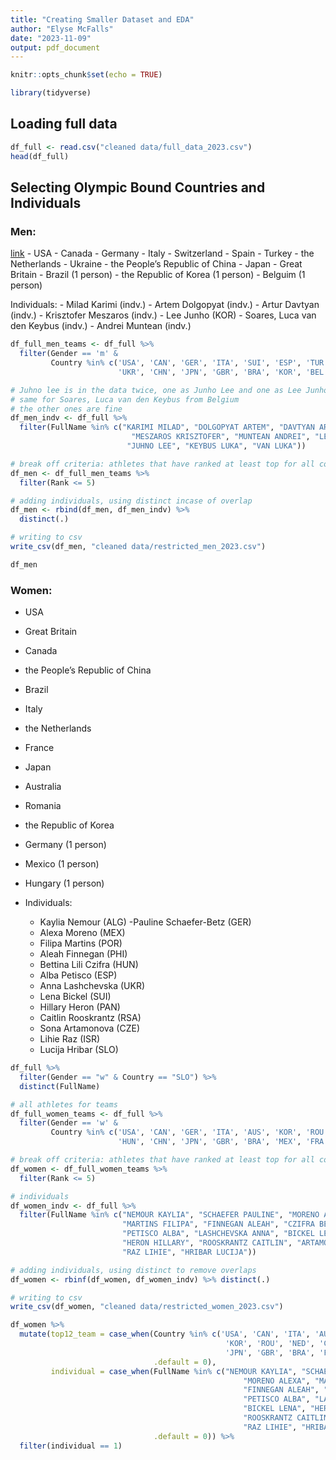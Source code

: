 ```yaml
---
title: "Creating Smaller Dataset and EDA"
author: "Elyse McFalls"
date: "2023-11-09"
output: pdf_document
---
```


```r
knitr::opts_chunk$set(echo = TRUE)
```

```r
library(tidyverse)
```


## Loading full data

```r
df_full <- read.csv("cleaned data/full_data_2023.csv")
head(df_full)
```

## Selecting Olympic Bound Countries and Individuals

### Men:

[link](https://www.gymnastics.sport/site/news/displaynews.php?urlNews=3989229#:~:text=The%20Paris%202024%20Olympic%20team%20tableau%20is,decide%20the%20destination%20of%20the%20Olympic%20medals)
- USA
- Canada
- Germany
- Italy
- Switzerland
- Spain
- Turkey
- the Netherlands
- Ukraine
- the People's Republic of China
- Japan
- Great Britain
- Brazil (1 person)
- the Republic of Korea (1 person)
- Belguim (1 person)

Individuals:
- Milad Karimi (indv.)
- Artem Dolgopyat (indv.)
- Artur Davtyan (indv.)
- Krisztofer Meszaros (indv.)
- Lee Junho (KOR)
- Soares, Luca van den Keybus (indv.)
- Andrei Muntean (indv.)

```r
df_full_men_teams <- df_full %>%
  filter(Gender == 'm' &
         Country %in% c('USA', 'CAN', 'GER', 'ITA', 'SUI', 'ESP', 'TUR', 'NED', 
                        'UKR', 'CHN', 'JPN', 'GBR', 'BRA', 'KOR', 'BEL')) 
```

```r
# Juhno lee is in the data twice, one as Junho Lee and one as Lee Junho
# same for Soares, Luca van den Keybus from Belgium 
# the other ones are fine
df_men_indv <- df_full %>%
  filter(FullName %in% c("KARIMI MILAD", "DOLGOPYAT ARTEM", "DAVTYAN ARTUR",
                           "MESZAROS KRISZTOFER", "MUNTEAN ANDREI", "LEE JUHNO", 
                          "JUHNO LEE", "KEYBUS LUKA", "VAN LUKA"))
```


```r
# break off criteria: athletes that have ranked at least top for all countries
df_men <- df_full_men_teams %>%
  filter(Rank <= 5)
```


```r
# adding individuals, using distinct incase of overlap 
df_men <- rbind(df_men, df_men_indv) %>%
  distinct(.)
```

```r
# writing to csv
write_csv(df_men, "cleaned data/restricted_men_2023.csv")
```

```r
df_men
```


### Women:

- USA
- Great Britain
- Canada
- the People's Republic of China
- Brazil 
- Italy
- the Netherlands
- France
- Japan
- Australia
- Romania
- the Republic of Korea 
- Germany (1 person)
- Mexico (1 person)
- Hungary (1 person)

- Individuals:
  - Kaylia Nemour (ALG)
  -Pauline Schaefer-Betz (GER)
  - Alexa Moreno (MEX)
  - Filipa Martins (POR)
  - Aleah Finnegan (PHI)
  - Bettina Lili Czifra (HUN)
  - Alba Petisco (ESP)
  - Anna Lashchevska (UKR)
  - Lena Bickel (SUI)
  - Hillary Heron (PAN)
  - Caitlin Rooskrantz (RSA)
  - Sona Artamonova (CZE)
  - Lihie Raz (ISR)
  - Lucija Hribar (SLO)
  

```r
df_full %>%
  filter(Gender == "w" & Country == "SLO") %>%
  distinct(FullName)
```

  
```r
# all athletes for teams
df_full_women_teams <- df_full %>%
  filter(Gender == 'w' &
         Country %in% c('USA', 'CAN', 'GER', 'ITA', 'AUS', 'KOR', 'ROU', 'NED', 
                        'HUN', 'CHN', 'JPN', 'GBR', 'BRA', 'MEX', 'FRA'))
```

```r
# break off criteria: athletes that have ranked at least top for all countries
df_women <- df_full_women_teams %>%
  filter(Rank <= 5)
```


```r
# individuals 
df_women_indv <- df_full %>%
  filter(FullName %in% c("NEMOUR KAYLIA", "SCHAEFER PAULINE", "MORENO ALEXA",
                         "MARTINS FILIPA", "FINNEGAN ALEAH", "CZIFRA BETTINA",
                         "PETISCO ALBA", "LASHCHEVSKA ANNA", "BICKEL LENA",
                         "HERON HILLARY", "ROOSKRANTZ CAITLIN", "ARTAMONOVA SONA",
                         "RAZ LIHIE", "HRIBAR LUCIJA"))
```

```r
# adding individuals, using distinct to remove overlaps 
df_women <- rbinf(df_women, df_women_indv) %>% distinct(.)
```

```r
# writing to csv
write_csv(df_women, "cleaned data/restricted_women_2023.csv")
```


```r
df_women %>%
  mutate(top12_team = case_when(Country %in% c('USA', 'CAN', 'ITA', 'AUS', 
                                                'KOR', 'ROU', 'NED', 'CHN', 
                                                'JPN', 'GBR', 'BRA', 'FRA') ~ 1,
                                .default = 0),
         individual = case_when(FullName %in% c("NEMOUR KAYLIA", "SCHAEFER PAULINE", 
                                                    "MORENO ALEXA", "MARTINS FILIPA", 
                                                    "FINNEGAN ALEAH", "CZIFRA BETTINA", 
                                                    "PETISCO ALBA", "LASHCHEVSKA ANNA", 
                                                    "BICKEL LENA", "HERON HILLARY", 
                                                    "ROOSKRANTZ CAITLIN", "ARTAMONOVA SONA", 
                                                    "RAZ LIHIE", "HRIBAR LUCIJA") ~ 1,
                                .default = 0)) %>%
  filter(individual == 1)
```


